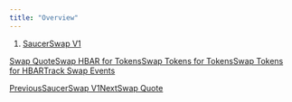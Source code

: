 ```yaml
---
title: "Overview"
---
```


1. [SaucerSwap V1](/developer/saucerswap-v1)

[Swap Quote](/developer/saucerswap-v1/swap-operations/swap-quote)[Swap HBAR for Tokens](/developer/saucerswap-v1/swap-operations/swap-hbar-for-tokens)[Swap Tokens for Tokens](/developer/saucerswap-v1/swap-operations/swap-tokens-for-tokens)[Swap Tokens for HBAR](/developer/saucerswap-v1/swap-operations/swap-tokens-for-hbar)[Track Swap Events](/developer/saucerswap-v1/swap-operations/track-swap-events)

[PreviousSaucerSwap V1](/developer/saucerswap-v1)[NextSwap Quote](/developer/saucerswap-v1/swap-operations/swap-quote)
